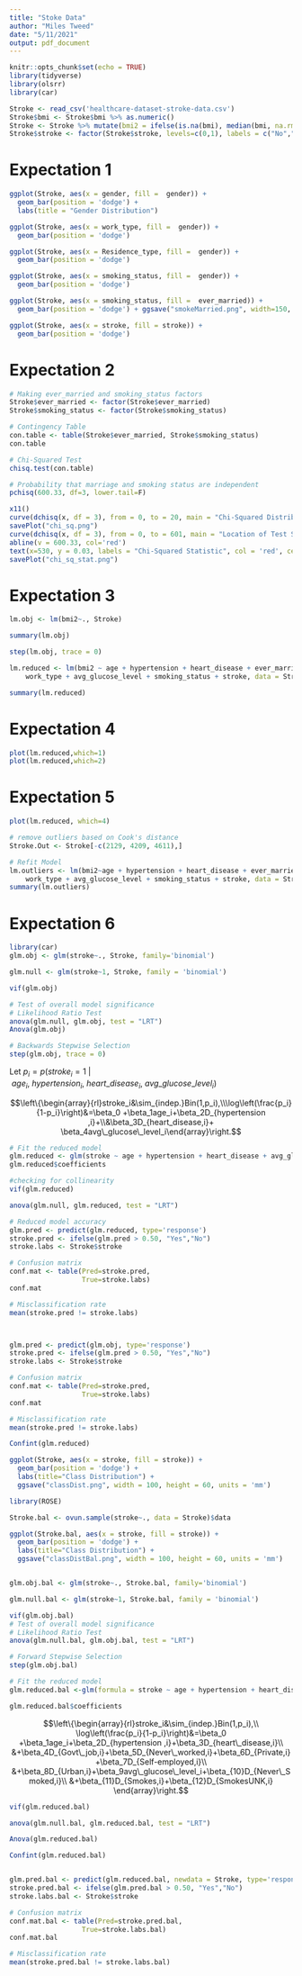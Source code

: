 ```yaml
---
title: "Stoke Data"
author: "Miles Tweed"
date: "5/11/2021"
output: pdf_document
---
```


```r
knitr::opts_chunk$set(echo = TRUE)
library(tidyverse)
library(olsrr)
library(car)
```

```r
Stroke <- read_csv('healthcare-dataset-stroke-data.csv')
Stroke$bmi <- Stroke$bmi %>% as.numeric()
Stroke <- Stroke %>% mutate(bmi2 = ifelse(is.na(bmi), median(bmi, na.rm = TRUE), bmi)) %>% select(-bmi, -id) %>% filter(gender!="Other")
Stroke$stroke <- factor(Stroke$stroke, levels=c(0,1), labels = c("No","Yes"))
```

# Expectation 1

```r
ggplot(Stroke, aes(x = gender, fill =  gender)) + 
  geom_bar(position = 'dodge') +
  labs(title = "Gender Distribution")

ggplot(Stroke, aes(x = work_type, fill =  gender)) + 
  geom_bar(position = 'dodge')

ggplot(Stroke, aes(x = Residence_type, fill =  gender)) + 
  geom_bar(position = 'dodge')

ggplot(Stroke, aes(x = smoking_status, fill =  gender)) + 
  geom_bar(position = 'dodge')

ggplot(Stroke, aes(x = smoking_status, fill =  ever_married)) +
  geom_bar(position = 'dodge') + ggsave("smokeMarried.png", width=150, height = 100, units = "mm")

ggplot(Stroke, aes(x = stroke, fill = stroke)) + 
  geom_bar(position = 'dodge')
```


# Expectation 2
```r
# Making ever_married and smoking_status factors
Stroke$ever_married <- factor(Stroke$ever_married)
Stroke$smoking_status <- factor(Stroke$smoking_status)

# Contingency Table
con.table <- table(Stroke$ever_married, Stroke$smoking_status)
con.table

# Chi-Squared Test
chisq.test(con.table)

# Probability that marriage and smoking status are independent
pchisq(600.33, df=3, lower.tail=F)

x11()
curve(dchisq(x, df = 3), from = 0, to = 20, main = "Chi-Squared Distribution with df=3")
savePlot("chi_sq.png")
curve(dchisq(x, df = 3), from = 0, to = 601, main = "Location of Test Statistic")
abline(v = 600.33, col='red')
text(x=530, y = 0.03, labels = "Chi-Squared Statistic", col = 'red', cex = 0.7)
savePlot("chi_sq_stat.png")
```



# Expectation 3
```r
lm.obj <- lm(bmi2~., Stroke)

summary(lm.obj)

step(lm.obj, trace = 0)

lm.reduced <- lm(bmi2 ~ age + hypertension + heart_disease + ever_married + 
    work_type + avg_glucose_level + smoking_status + stroke, data = Stroke)

summary(lm.reduced)
```


# Expectation 4
```r
plot(lm.reduced,which=1)
plot(lm.reduced,which=2)
```

# Expectation 5

```r
plot(lm.reduced, which=4)

# remove outliers based on Cook's distance
Stroke.Out <- Stroke[-c(2129, 4209, 4611),]

# Refit Model
lm.outliers <- lm(bmi2~age + hypertension + heart_disease + ever_married + 
    work_type + avg_glucose_level + smoking_status + stroke, data = Stroke.Out)
summary(lm.outliers)
```


# Expectation 6
```r
library(car)
glm.obj <- glm(stroke~., Stroke, family='binomial')

glm.null <- glm(stroke~1, Stroke, family = 'binomial')

vif(glm.obj)

# Test of overall model significance
# Likelihood Ratio Test
anova(glm.null, glm.obj, test = "LRT")
Anova(glm.obj)
```

```r
# Backwards Stepwise Selection
step(glm.obj, trace = 0)
```

Let $p_i = p(stroke_i = 1\ |\ age_i,\ hypertension_i,\ heart\_disease_i,\  avg\_glucose\_level_i)$

$$\left\{\begin{array}{rl}stroke_i&\sim_{indep.}Bin(1,p_i),\\\log\left(\frac{p_i}{1-p_i}\right)&=\beta_0 +\beta_1age_i+\beta_2D_{hypertension ,i}+\\&\beta_3D_{heart_disease,i}+ \beta_4avg\_glucose\_level_i\end{array}\right.$$

```r
# Fit the reduced model
glm.reduced <- glm(stroke ~ age + hypertension + heart_disease + avg_glucose_level, data = Stroke, family = 'binomial')
glm.reduced$coefficients
```

\begin{align*}
\log\left(\frac{\hat{p}_i}{1-\hat{p}_i}\right)&=-7.489 +0.0689age_i+0.381D_{hypertension ,i}+\\&0.330D_{heart_disease,i}+ 0.004avg\_glucose\_level_i
\end{align*}


```r

#checking for collinearity
vif(glm.reduced)

anova(glm.null, glm.reduced, test = "LRT")

# Reduced model accuracy
glm.pred <- predict(glm.reduced, type='response')
stroke.pred <- ifelse(glm.pred > 0.50, "Yes","No")
stroke.labs <- Stroke$stroke

# Confusion matrix
conf.mat <- table(Pred=stroke.pred, 
                  True=stroke.labs)
conf.mat

# Misclassification rate
mean(stroke.pred != stroke.labs)



glm.pred <- predict(glm.obj, type='response')
stroke.pred <- ifelse(glm.pred > 0.50, "Yes","No")
stroke.labs <- Stroke$stroke

# Confusion matrix
conf.mat <- table(Pred=stroke.pred, 
                  True=stroke.labs)
conf.mat

# Misclassification rate
mean(stroke.pred != stroke.labs)

Confint(glm.reduced)
```


```r

ggplot(Stroke, aes(x = stroke, fill = stroke)) + 
  geom_bar(position = 'dodge') + 
  labs(title="Class Distribution") +
  ggsave("classDist.png", width = 100, height = 60, units = 'mm')

library(ROSE)

Stroke.bal <- ovun.sample(stroke~., data = Stroke)$data

ggplot(Stroke.bal, aes(x = stroke, fill = stroke)) + 
  geom_bar(position = 'dodge') + 
  labs(title="Class Distribution") +
  ggsave("classDistBal.png", width = 100, height = 60, units = 'mm')


glm.obj.bal <- glm(stroke~., Stroke.bal, family='binomial')

glm.null.bal <- glm(stroke~1, Stroke.bal, family = 'binomial')

vif(glm.obj.bal)
# Test of overall model significance
# Likelihood Ratio Test
anova(glm.null.bal, glm.obj.bal, test = "LRT")

# Forward Stepwise Selection
step(glm.obj.bal)

# Fit the reduced model
glm.reduced.bal <-glm(formula = stroke ~ age + hypertension + heart_disease +work_type + Residence_type + avg_glucose_level +smoking_status, family = "binomial", data = Stroke.bal)

glm.reduced.bal$coefficients
```
\begin{align*}
\text{Let }p_i&= p(stroke_i = 1\ |\ age_i,\ hypertension_i,\ heart\_disease_i,\\
&\ work\_type_i,\ Residence\_type_i,\ avg\_glucose\_level_i,\ smoking\_status_i)
\end{align*}

$$\left\{\begin{array}{rl}stroke_i&\sim_{indep.}Bin(1,p_i),\\
\log\left(\frac{p_i}{1-p_i}\right)&=\beta_0 +\beta_1age_i+\beta_2D_{hypertension ,i}+\beta_3D_{heart\_disease,i}\\
&+\beta_4D_{Govt\_job,i}+\beta_5D_{Never\_worked,i}+\beta_6D_{Private,i}+\beta_7D_{Self-employed,i}\\
&+\beta_8D_{Urban,i}+\beta_9avg\_glucose\_level_i+\beta_{10}D_{Never\_Smoked,i}\\
&+\beta_{11}D_{Smokes,i}+\beta_{12}D_{SmokesUNK,i}
\end{array}\right.$$

\begin{align*}
\log\left(\frac{\hat{p}_i}{1-\hat{p}_i}\right)&=-4.367 +0.082age+0.29D_{hypertension}+0.22D_{heart\_disease,i}\\
&-0.92D_{Govt\_job,i}-11.02D_{Never\_worked,i}-1.02D_{Private,i}-1.13D_{Self-employed,i}\\
&+0.199D_{Urban,i}+0.005avg\_glucose\_level_i-0.29D_{Never\_Smoked,i}\\
&+0.099D_{Smokes,i}-0.77D_{SmokesUNK,i}
\end{align*}

```r
vif(glm.reduced.bal)

anova(glm.null.bal, glm.reduced.bal, test = "LRT")

Anova(glm.reduced.bal)

Confint(glm.reduced.bal)


glm.pred.bal <- predict(glm.reduced.bal, newdata = Stroke, type='response')
stroke.pred.bal <- ifelse(glm.pred.bal > 0.50, "Yes","No")
stroke.labs.bal <- Stroke$stroke

# Confusion matrix
conf.mat.bal <- table(Pred=stroke.pred.bal, 
                  True=stroke.labs.bal)
conf.mat.bal

# Misclassification rate
mean(stroke.pred.bal != stroke.labs.bal)

```